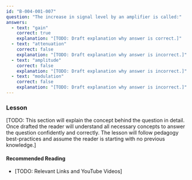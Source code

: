 ```yaml
---
id: "B-004-001-007"
question: "The increase in signal level by an amplifier is called:"
answers:
  - text: "gain"
    correct: true
    explanation: "[TODO: Draft explanation why answer is correct.]"
  - text: "attenuation"
    correct: false
    explanation: "[TODO: Draft explanation why answer is incorrect.]"
  - text: "amplitude"
    correct: false
    explanation: "[TODO: Draft explanation why answer is incorrect.]"
  - text: "modulation"
    correct: false
    explanation: "[TODO: Draft explanation why answer is incorrect.]"
---
```


### Lesson

[TODO: This section will explain the concept behind the question in detail. Once drafted the reader will understand all necessary concepts to answer the question confidently and correctly. The lesson will follow pedagogy best-practices and assume the reader is starting with no previous knowledge.]

#### Recommended Reading

- [TODO: Relevant Links and YouTube Videos]
